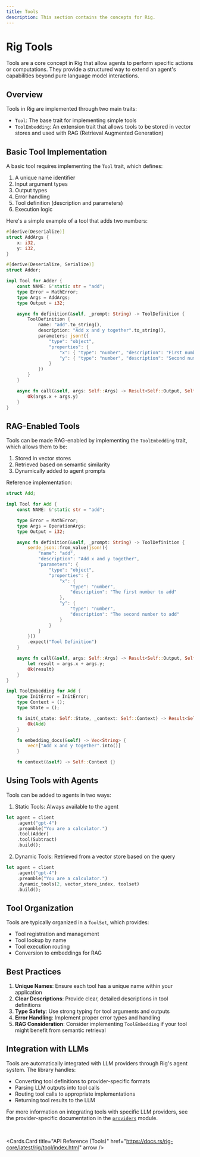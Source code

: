 ```yaml
---
title: Tools
description: This section contains the concepts for Rig.
---
```



# Rig Tools

Tools are a core concept in Rig that allow agents to perform specific actions or computations. They provide a structured way to extend an agent's capabilities beyond pure language model interactions.

## Overview

Tools in Rig are implemented through two main traits:
- `Tool`: The base trait for implementing simple tools
- `ToolEmbedding`: An extension trait that allows tools to be stored in vector stores and used with RAG (Retrieval Augmented Generation)

## Basic Tool Implementation

A basic tool requires implementing the `Tool` trait, which defines:

1. A unique name identifier
2. Input argument types
3. Output types 
4. Error handling
5. Tool definition (description and parameters)
6. Execution logic

Here's a simple example of a tool that adds two numbers:

```rust
#[derive(Deserialize)]
struct AddArgs {
    x: i32,
    y: i32,
}

#[derive(Deserialize, Serialize)]
struct Adder;

impl Tool for Adder {
    const NAME: &'static str = "add";
    type Error = MathError;
    type Args = AddArgs;
    type Output = i32;

    async fn definition(&self, _prompt: String) -> ToolDefinition {
        ToolDefinition {
            name: "add".to_string(),
            description: "Add x and y together".to_string(),
            parameters: json!({
                "type": "object",
                "properties": {
                    "x": { "type": "number", "description": "First number" },
                    "y": { "type": "number", "description": "Second number" }
                }
            })
        }
    }

    async fn call(&self, args: Self::Args) -> Result<Self::Output, Self::Error> {
        Ok(args.x + args.y)
    }
}
```

## RAG-Enabled Tools

Tools can be made RAG-enabled by implementing the `ToolEmbedding` trait, which allows them to be:
1. Stored in vector stores
2. Retrieved based on semantic similarity
3. Dynamically added to agent prompts

Reference implementation:

```rust filename="rig-core/examples/rag_dynamic_tools.rs [28:77]"
struct Add;

impl Tool for Add {
    const NAME: &'static str = "add";

    type Error = MathError;
    type Args = OperationArgs;
    type Output = i32;

    async fn definition(&self, _prompt: String) -> ToolDefinition {
        serde_json::from_value(json!({
            "name": "add",
            "description": "Add x and y together",
            "parameters": {
                "type": "object",
                "properties": {
                    "x": {
                        "type": "number",
                        "description": "The first number to add"
                    },
                    "y": {
                        "type": "number",
                        "description": "The second number to add"
                    }
                }
            }
        }))
        .expect("Tool Definition")
    }

    async fn call(&self, args: Self::Args) -> Result<Self::Output, Self::Error> {
        let result = args.x + args.y;
        Ok(result)
    }
}

impl ToolEmbedding for Add {
    type InitError = InitError;
    type Context = ();
    type State = ();

    fn init(_state: Self::State, _context: Self::Context) -> Result<Self, Self::InitError> {
        Ok(Add)
    }

    fn embedding_docs(&self) -> Vec<String> {
        vec!["Add x and y together".into()]
    }

    fn context(&self) -> Self::Context {}
```


## Using Tools with Agents

Tools can be added to agents in two ways:

1. Static Tools: Always available to the agent
```rust
let agent = client
    .agent("gpt-4")
    .preamble("You are a calculator.")
    .tool(Adder)
    .tool(Subtract)
    .build();
```

2. Dynamic Tools: Retrieved from a vector store based on the query
```rust
let agent = client
    .agent("gpt-4")
    .preamble("You are a calculator.")
    .dynamic_tools(2, vector_store_index, toolset)
    .build();
```

## Tool Organization

Tools are typically organized in a `ToolSet`, which provides:
- Tool registration and management
- Tool lookup by name
- Tool execution routing
- Conversion to embeddings for RAG

## Best Practices

1. **Unique Names**: Ensure each tool has a unique name within your application
2. **Clear Descriptions**: Provide clear, detailed descriptions in tool definitions
3. **Type Safety**: Use strong typing for tool arguments and outputs
4. **Error Handling**: Implement proper error types and handling
5. **RAG Consideration**: Consider implementing `ToolEmbedding` if your tool might benefit from semantic retrieval

## Integration with LLMs

Tools are automatically integrated with LLM providers through Rig's agent system. The library handles:
- Converting tool definitions to provider-specific formats
- Parsing LLM outputs into tool calls
- Routing tool calls to appropriate implementations
- Returning tool results to the LLM

For more information on integrating tools with specific LLM providers, see the provider-specific documentation in the [`providers`](./4_integrations/0_providers.md) module.

<br />

<Cards.Card
    title="API Reference (Tools)"
    href="https://docs.rs/rig-core/latest/rig/tool/index.html"
    arrow
/>
